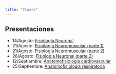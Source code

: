```yaml
---
title: "Clases"
---
```


## Presentaciones

-  14/Agosto: [Fisiología Neuronal](clases/08-14_fisiologia-neuronal.pdf)
-  21/Agosto: [Fisiología Neuromuscular (parte 1)](clases/08-21_fisiologia-neuromuscular-I.pdf)
-  21/Agosto: [Fisiología Neuromuscular (parte 2)](clases/08-21_fisiologia-neuromuscular-II.pdf)
-  28/Agosto: [Fisiología Neuronal (parte 2)](clases/08-28 Fisiología Neuronal (parte II).pdf)
-  12/Septiembre: [Anatomofisiología cardiovascular](clases/09-11 Anatomofisiología cardiovascular.pdf)
-  25/Septiembre: [Anatomofisiología respiratoria](clases/09-25 Anatomofisiología respiratoria.pdf)
